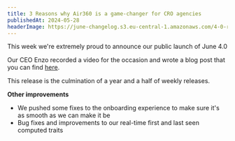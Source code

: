```yaml
---
title: 3 Reasons why Air360 is a game-changer for CRO agencies
publishedAt: 2024-05-28
headerImage: https://june-changelog.s3.eu-central-1.amazonaws.com/4-0-release/header.png
---
```


This week we're extremely proud to announce our public launch of June 4.0

Our CEO Enzo recorded a video for the occasion and wrote a blog post that you can find [here](https://www.june.so/blog/june-4-0).

This release is the culmination of a year and a half of weekly releases.

**Other improvements**

- We pushed some fixes to the onboarding experience to make sure it's as smooth as we can make it be
- Bug fixes and improvements to our real-time first and last seen computed traits